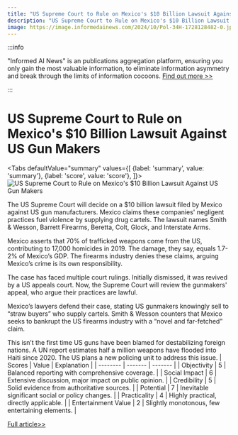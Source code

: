 ```yaml
---
title: "US Supreme Court to Rule on Mexico's $10 Billion Lawsuit Against US Gun Makers"
description: "US Supreme Court to Rule on Mexico's $10 Billion Lawsuit Against US Gun Makers"
image: https://image.informedainews.com/2024/10/Pol-34H-1728128482-0.jpg
---
```



:::info

"Informed AI News" is an publications aggregation platform, ensuring you only gain the most valuable information, to eliminate information asymmetry and break through the limits of information cocoons.  [Find out more >>](/)

:::

# US Supreme Court to Rule on Mexico's $10 Billion Lawsuit Against US Gun Makers


<Tabs
	defaultValue="summary"
	values={[
	{label: 'summary', value: 'summary'},
	{label: 'score', value: 'score'},
]}>
<TabItem value="summary">
<img
  src="https://image.informedainews.com/2024/10/Pol-34H-1728128482-0.jpg"
  alt="US Supreme Court to Rule on Mexico's $10 Billion Lawsuit Against US Gun Makers"
/>



The US Supreme Court will decide on a $10 billion lawsuit filed by Mexico against US gun manufacturers. Mexico claims these companies' negligent practices fuel violence by supplying drug cartels. The lawsuit names Smith & Wesson, Barrett Firearms, Beretta, Colt, Glock, and Interstate Arms.

Mexico asserts that 70% of trafficked weapons come from the US, contributing to 17,000 homicides in 2019. The damage, they say, equals 1.7-2% of Mexico’s GDP. The firearms industry denies these claims, arguing Mexico’s crime is its own responsibility.

The case has faced multiple court rulings. Initially dismissed, it was revived by a US appeals court. Now, the Supreme Court will review the gunmakers' appeal, who argue their practices are lawful.

Mexico’s lawyers defend their case, stating US gunmakers knowingly sell to “straw buyers” who supply cartels. Smith & Wesson counters that Mexico seeks to bankrupt the US firearms industry with a “novel and far-fetched” claim.

This isn’t the first time US guns have been blamed for destabilizing foreign nations. A UN report estimates half a million weapons have flooded into Haiti since 2020. The US plans a new policing unit to address this issue.
</TabItem>
<TabItem value="score">
	| Scores     | Value   | Explanation |
	| -------- | ------- | ------- |
	| Objectivity  | 5    | Balanced reporting with comprehensive coverage.    |
	| Social Impact | 6     | Extensive discussion, major impact on public opinion.    |
	| Credibility    | 5    | Solid evidence from authoritative sources.    |
	| Potential    | 7    | Inevitable significant social or policy changes.    |
	| Practicality    | 4    | Highly practical, directly applicable.    |
	| Entertainment Value    | 2    | Slightly monotonous, few entertaining elements.    |
</TabItem>
</Tabs>

[Full article>>](https://www.theguardian.com/us-news/2024/oct/04/mexico-gun-makers-lawsuit-supreme-court)
